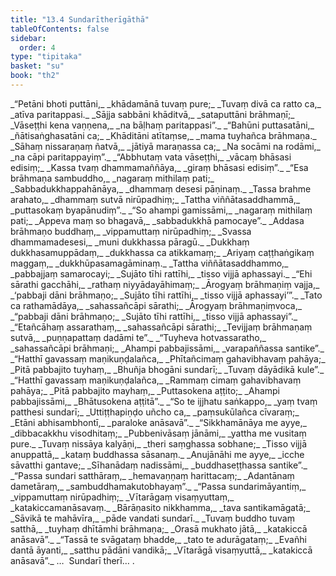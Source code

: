 ```yaml
---
title: "13.4 Sundarītherīgāthā"
tableOfContents: false
sidebar:
  order: 4
type: "tipitaka"
basket: "su"
book: "th2"
---
```



<DynamicBreadcrumb />

<Division number="313" book="th2" bookNo="19" page="414">

<Paragraph number="394" type="verses" book="th2">
_“Petāni bhoti puttāni,_  
_khādamānā tuvaṃ pure;_  
_Tuvaṃ divā ca ratto ca,_  
_atīva paritappasi._  

</Paragraph>

</Division>
<Division number="314" book="th2" bookNo="19" page="414">

<Paragraph number="395" type="verses" book="th2">
_Sājja sabbāni khāditvā,_  
_sataputtāni brāhmaṇī;_  
_Vāseṭṭhi kena vaṇṇena,_  
_na bāḷhaṃ paritappasi”._  

</Paragraph>

</Division>
<Division number="315" book="th2" bookNo="19" page="414">

<Paragraph number="396" type="verses" book="th2">
_“Bahūni puttasatāni,_  
_ñātisaṅghasatāni ca;_  
_Khāditāni atītaṃse,_  
_mama tuyhañca brāhmaṇa._  

</Paragraph>

</Division>
<Division number="316" book="th2" bookNo="19" page="414">

<Paragraph number="397" type="verses" book="th2">
_Sāhaṃ nissaraṇaṃ ñatvā,_  
_jātiyā maraṇassa ca;_  
_Na socāmi na rodāmi,_  
_na cāpi paritappayiṃ”._  

</Paragraph>

</Division>
<Division number="317" book="th2" bookNo="19" page="414">

<Paragraph number="398" type="verses" book="th2">
_“Abbhutaṃ vata vāseṭṭhi,_  
_vācaṃ bhāsasi edisiṃ;_  
_Kassa tvaṃ dhammamaññāya,_  
_giraṃ bhāsasi edisiṃ”._  

</Paragraph>

</Division>
<Division number="318" book="th2" bookNo="19" page="414">

<Paragraph number="399" type="verses" book="th2">
_“Esa brāhmaṇa sambuddho,_  
_nagaraṃ mithilaṃ pati;_  
_Sabbadukkhappahānāya,_  
_dhammaṃ desesi pāṇinaṃ._  

</Paragraph>

</Division>
<Division number="319" book="th2" bookNo="19" page="414">

<Paragraph number="400" type="verses" book="th2">
_Tassa brahme arahato,_  
_dhammaṃ sutvā nirūpadhiṃ;_  
_Tattha viññātasaddhammā,_  
_puttasokaṃ byapānudiṃ”._  

</Paragraph>

</Division>
<Division number="320" book="th2" bookNo="19" page="414">

<Paragraph number="401" type="verses" book="th2">
_“So ahampi gamissāmi,_  
_nagaraṃ mithilaṃ pati;_  
_Appeva maṃ so bhagavā,_  
_sabbadukkhā pamocaye”._  

</Paragraph>

</Division>
<Division number="321" book="th2" bookNo="19" page="415">

<Paragraph number="402" type="verses" book="th2">
_Addasa brāhmaṇo buddhaṃ,_  
_vippamuttaṃ nirūpadhiṃ;_  
_Svassa dhammamadesesi,_  
_muni dukkhassa pāragū._  

</Paragraph>

</Division>
<Division number="322" book="th2" bookNo="19" page="415">

<Paragraph number="403" type="verses" book="th2">
_Dukkhaṃ dukkhasamuppādaṃ,_  
_dukkhassa ca atikkamaṃ;_  
_Ariyaṃ caṭṭhaṅgikaṃ maggaṃ,_  
_dukkhūpasamagāminaṃ._  

</Paragraph>

</Division>
<Division number="323" book="th2" bookNo="19" page="415">

<Paragraph number="404" type="verses" book="th2">
_Tattha viññātasaddhammo,_  
_pabbajjaṃ samarocayi;_  
_Sujāto tīhi rattīhi,_  
_tisso vijjā aphassayi._  

</Paragraph>

</Division>
<Division number="324" book="th2" bookNo="19" page="415">

<Paragraph number="405" type="verses" book="th2">
_“Ehi sārathi gacchāhi,_  
_rathaṃ niyyādayāhimaṃ;_  
_Ārogyaṃ brāhmaṇiṃ vajja,_  
_‘pabbaji dāni brāhmaṇo;_  
_Sujāto tīhi rattīhi,_  
_tisso vijjā aphassayi’”._  

</Paragraph>

</Division>
<Division number="325" book="th2" bookNo="19" page="415">

<Paragraph number="406" type="verses" book="th2">
_Tato ca rathamādāya,_  
_sahassañcāpi sārathi;_  
_Ārogyaṃ brāhmaṇiṃvoca,_  
_“pabbaji dāni brāhmaṇo;_  
_Sujāto tīhi rattīhi,_  
_tisso vijjā aphassayi”._  

</Paragraph>

</Division>
<Division number="326" book="th2" bookNo="19" page="415">

<Paragraph number="407" type="verses" book="th2">
_“Etañcāhaṃ assarathaṃ,_  
_sahassañcāpi sārathi;_  
_Tevijjaṃ brāhmaṇaṃ sutvā,_  
_puṇṇapattaṃ dadāmi te”._  

</Paragraph>

</Division>
<Division number="327" book="th2" bookNo="19" page="415">

<Paragraph number="408" type="verses" book="th2">
_“Tuyheva hotvassaratho,_  
_sahassañcāpi brāhmaṇi;_  
_Ahampi pabbajissāmi,_  
_varapaññassa santike”._  

</Paragraph>

</Division>
<Division number="328" book="th2" bookNo="19" page="415">

<Paragraph number="409" type="verses" book="th2">
_“Hatthī gavassaṃ maṇikuṇḍalañca,_  
_Phītañcimaṃ gahavibhavaṃ pahāya;_  
_Pitā pabbajito tuyhaṃ,_  
_Bhuñja bhogāni sundarī;_  
_Tuvaṃ dāyādikā kule”._  

</Paragraph>

</Division>
<Division number="329" book="th2" bookNo="19" page="415">

<Paragraph number="410" type="verses" book="th2">
_“Hatthī gavassaṃ maṇikuṇḍalañca,_  
_Rammaṃ cimaṃ gahavibhavaṃ pahāya;_  
_Pitā pabbajito mayhaṃ,_  
_Puttasokena aṭṭito;_  
_Ahampi pabbajissāmi,_  
_Bhātusokena aṭṭitā”._  

</Paragraph>

</Division>
<Division number="330" book="th2" bookNo="19" page="415">

<Paragraph number="411" type="verses" book="th2">
_“So te ijjhatu saṅkappo,_  
_yaṃ tvaṃ patthesi sundarī;_  
_Uttiṭṭhapiṇḍo uñcho ca,_  
_paṃsukūlañca cīvaraṃ;_  
_Etāni abhisambhontī,_  
_paraloke anāsavā”._  

</Paragraph>

</Division>
<Division number="331" book="th2" bookNo="19" page="416">

<Paragraph number="412" type="verses" book="th2">
_“Sikkhamānāya me ayye,_  
_dibbacakkhu visodhitaṃ;_  
_Pubbenivāsaṃ jānāmi,_  
_yattha me vusitaṃ pure._  

</Paragraph>

</Division>
<Division number="332" book="th2" bookNo="19" page="416">

<Paragraph number="413" type="verses" book="th2">
_Tuvaṃ nissāya kalyāṇi,_  
_theri saṃghassa sobhane;_  
_Tisso vijjā anuppattā,_  
_kataṃ buddhassa sāsanaṃ._  

</Paragraph>

</Division>
<Division number="333" book="th2" bookNo="19" page="416">

<Paragraph number="414" type="verses" book="th2">
_Anujānāhi me ayye,_  
_icche sāvatthi gantave;_  
_Sīhanādaṃ nadissāmi,_  
_buddhaseṭṭhassa santike”._  

</Paragraph>

</Division>
<Division number="334" book="th2" bookNo="19" page="416">

<Paragraph number="415" type="verses" book="th2">
_“Passa sundari satthāraṃ,_  
_hemavaṇṇaṃ harittacaṃ;_  
_Adantānaṃ dametāraṃ,_  
_sambuddhamakutobhayaṃ”._  

</Paragraph>

</Division>
<Division number="335" book="th2" bookNo="19" page="416">

<Paragraph number="416" type="verses" book="th2">
_“Passa sundarimāyantiṃ,_  
_vippamuttaṃ nirūpadhiṃ;_  
_Vītarāgaṃ visaṃyuttaṃ,_  
_katakiccamanāsavaṃ._  

</Paragraph>

</Division>
<Division number="336" book="th2" bookNo="19" page="416">

<Paragraph number="417" type="verses" book="th2">
_Bārāṇasito nikkhamma,_  
_tava santikamāgatā;_  
_Sāvikā te mahāvīra,_  
_pāde vandati sundarī._  

</Paragraph>

</Division>
<Division number="337" book="th2" bookNo="19" page="416">

<Paragraph number="418" type="verses" book="th2">
_Tuvaṃ buddho tuvaṃ satthā,_  
_tuyhaṃ dhītāmhi brāhmaṇa;_  
_Orasā mukhato jātā,_  
_katakiccā anāsavā”._  

</Paragraph>

</Division>
<Division number="338" book="th2" bookNo="19" page="416">

<Paragraph number="419" type="verses" book="th2">
_“Tassā te svāgataṃ bhadde,_  
_tato te adurāgataṃ;_  
_Evañhi dantā āyanti,_  
_satthu pādāni vandikā;_  
_Vītarāgā visaṃyuttā,_  
_katakiccā anāsavā”._  


</Paragraph>
</Division>

<Paragraph number="420" type="center" book="th2">
…  Sundarī therī… .
</Paragraph>